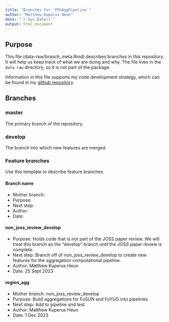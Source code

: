 ```yaml
---
title: "Branches for `PFUAggPipeline`"
author: "Matthew Kuperus Heun"
date: "`r Sys.Date()`"
output: html_document
---
```



## Purpose

This file (data-raw/branch_meta.Rmd) describes branches in this repository.
It will help us keep track of what we are doing and why.
The file lives in the `data-raw` directory, so it is not part of the package.

Information in this file supports my code development strategy,
which can be found in my
[github repository](https://github.com/MatthewHeun/DevelopmentStrategies).


## Branches

### master

The primary branch of the repository.

### develop

The branch into which new features are merged.

### Feature branches

Use this template to describe feature branches.

#### Branch name

* Mother branch: 
* Purpose: 
* Next step: 
* Author: 
* Date: 



#### non_joss_review_develop

* Purpose: Holds code that is not part of the JOSS paper review.
           We will treat this branch as the "develop" branch
           until the JOSS paper review is complete.
* Next step: Branch off of non_joss_review_develop to create 
             new features for the aggregation computational pipeline. 
* Author: Matthew Kuperus Heun
* Date: 25 Sept 2023


#### region_agg

* Mother branch: non_joss_review_develop
* Purpose: Build aggregations for FoSUN and FoYUG into pipelines
* Next step: Add to pipeline and test
* Author: Matthew Kuperus Heun
* Date: 1 Dec 2023
